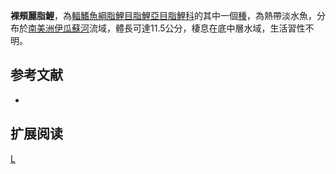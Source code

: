 {{Speciesbox 
| taxon = Astyanax gymnogenys
| status = NE
| status_system = IUCN3.1
| authority =  [[Eigenmann|Eigenmann]], 1911
| synonyms = *''Astyanax gymnogenis''<br /><small>Eigenmann, 1911</small>
}}
'''裸頰麗脂鯉'''，為[[輻鰭魚綱|輻鰭魚綱]][[脂鯉目|脂鯉目]][[脂鯉亞目|脂鯉亞目]][[脂鯉科|脂鯉科]]的其中一個[[種|種]]，為熱帶淡水魚，分布於[[南美洲|南美洲]][[伊瓜蘇河|伊瓜蘇河]]流域，體長可達11.5公分，棲息在底中層水域，生活習性不明。

==参考文献==
{{refbegin}}
*{{FishBase_species|genus=Astyanax|species=gymnogenys|year=2013|month=11}}
{{refend}}

== 扩展阅读 ==
{{refbegin}}
{{wikispecies-inline|Astyanax gymnogenys|裸頰麗脂鯉}}
{{refend}}
{{Taxonbar|from=Q515304}}

[[Category:麗脂鯉屬|L]]


{{魚類小作品}}